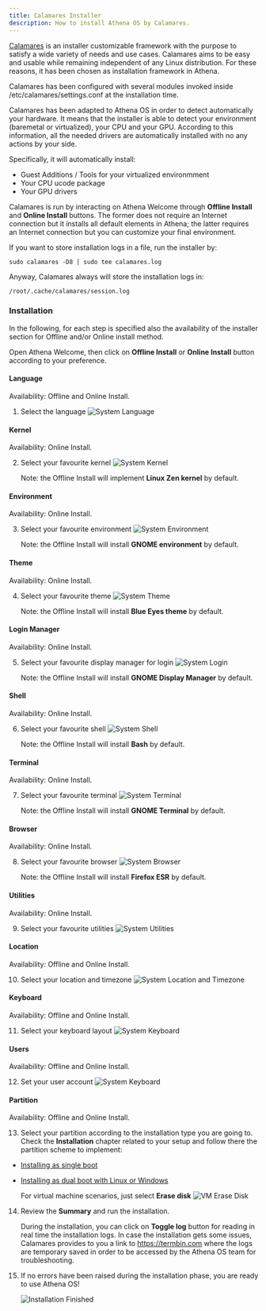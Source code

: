 ```yaml
---
title: Calamares Installer
description: How to install Athena OS by Calamares.
---
```


[Calamares](https://calamares.io/) is an installer customizable framework with the purpose to satisfy a wide variety of needs and use cases. Calamares aims to be easy and usable while remaining independent of any Linux distribution. For these reasons, it has been chosen as installation framework in Athena.

Calamares has been configured with several modules invoked inside /etc/calamares/settings.conf at the installation time.

Calamares has been adapted to Athena OS in order to detect automatically your hardware. It means that the installer is able to detect your environment (baremetal or virtualized), your CPU and your GPU. According to this information, all the needed drivers are automatically installed with no any actions by your side.

Specifically, it will automatically install:
* Guest Additions / Tools for your virtualized environmment
* Your CPU ucode package
* Your GPU drivers

Calamares is run by interacting on Athena Welcome through **Offline Install** and **Online Install** buttons. The former does not require an Internet connection but it installs all default elements in Athena; the latter requires an Internet connection but you can customize your final environment.

If you want to store installation logs in a file, run the installer by:
```
sudo calamares -D8 | sudo tee calamares.log
```
Anyway, Calamares always will store the installation logs in:
```
/root/.cache/calamares/session.log
```

### Installation

In the following, for each step is specified also the availability of the installer section for Offline and/or Online install method.

Open Athena Welcome, then click on **Offline Install** or **Online Install** button according to your preference.

#### Language
Availability: Offline and Online Install.

1. Select the language
   ![System Language](@assets/images/calamares-welcome-offline.png)

#### Kernel
Availability: Online Install.

2. Select your favourite kernel
   ![System Kernel](@assets/images/calamares-kernel.png)

   Note: the Offline Install will implement **Linux Zen kernel** by default.

#### Environment
Availability: Online Install.

3. Select your favourite environment
   ![System Environment](@assets/images/calamares-environment.png)

   Note: the Offline Install will install **GNOME environment** by default.

#### Theme
Availability: Online Install.

4. Select your favourite theme
   ![System Theme](@assets/images/calamares-theme.png)

   Note: the Offline Install will install **Blue Eyes theme** by default.

#### Login Manager
Availability: Online Install.

5. Select your favourite display manager for login
   ![System Login](@assets/images/calamares-login.png)

   Note: the Offline Install will install **GNOME Display Manager** by default.

#### Shell
Availability: Online Install.

6. Select your favourite shell
   ![System Shell](@assets/images/calamares-shell.png)

   Note: the Offline Install will install **Bash** by default.

#### Terminal
Availability: Online Install.

7. Select your favourite terminal
   ![System Terminal](@assets/images/calamares-terminal.png)

   Note: the Offline Install will install **GNOME Terminal** by default.

#### Browser
Availability: Online Install.

8. Select your favourite browser
   ![System Browser](@assets/images/calamares-browser.png)

   Note: the Offline Install will install **Firefox ESR** by default.

#### Utilities
Availability: Online Install.

9. Select your favourite utilities
   ![System Utilities](@assets/images/calamares-utilities.png)

#### Location
Availability: Offline and Online Install.

10. Select your location and timezone
   ![System Location and Timezone](@assets/images/calamares-location.png)

#### Keyboard
Availability: Offline and Online Install.

11. Select your keyboard layout
   ![System Keyboard](@assets/images/calamares-keyboard.png)

#### Users
Availability: Offline and Online Install.

12. Set your user account
   ![System Keyboard](@assets/images/calamares-users.png)

#### Partition
Availability: Offline and Online Install.

13. Select your partition according to the installation type you are going to. Check the **Installation** chapter related to your setup and follow there the partition scheme to implement:
* [Installing as single boot](/en/installation/install-single-boot/#partitioning)
* [Installing as dual boot with Linux or Windows](/en/installation/install-dual-boot/#partitioning)
    
    For virtual machine scenarios, just select **Erase disk**
    ![VM Erase Disk](@assets/images/calamares-vm-erase.png)

14. Review the **Summary** and run the installation.

    During the installation, you can click on **Toggle log** button for reading in real time the installation logs. In case the installation gets some issues, Calamares provides to you a link to https://termbin.com where the logs are temporary saved in order to be accessed by the Athena OS team for troubleshooting.

15. If no errors have been raised during the installation phase, you are ready to use Athena OS!

    ![Installation Finished](@assets/images/calamares-finish.png)

<ImageComponent />